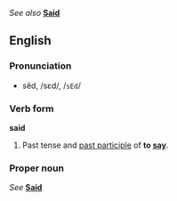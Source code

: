 ''See also'' '''[[Said]]'''

==English==
=== Pronunciation ===
*sĕd, /sεd/, /<tt>sEd</tt>/

===Verb form===
'''said'''

#Past tense and [[past participle]] of '''to [[say]]'''.

<!--Do not translate verb forms: put these into the conjugations of the verbs for each language.
=== Translations ===
*[[Dutch]]: [[zegde]], [[zegden]], [[zei]], [[zeiden]]
*[[Esperanto]]: [[diris]]
*[[German]]: [[sagte]], [[sagten]]
*[[Manchu]]: ([[sehe]]), ([[henduhe]])
*[[Persian]]: [[گُفت]] (goft) ''3.S''
*[[Portuguese]]: [[disse]], [[disseste]],[[dissémos]],[[disseram]]
*[[Spanish]]: [[dije]] ''1.S'', [[dijiste]] ''2.S'', [[dijo]] ''3.S'', [[dijimos]] ''1.P'', [[dijeis]] / [[dijeron]] ''2.P'', [[dijeron]] ''3.P''

=== Verb ===

'''said'''

# past participle of to [[say]]

==== Translations ====
*Dutch: [[gezegd]]
*Esperanto: [[dirita]], [[dirata]]
*French: [[dit]]
*German: [[gesagt]]
*Italian: [[detto]]
*Persian: [[گُفتِه]] (gofte)
*Portuguese: [[dito]]
*Spanish: [[dicho]]
-->

===Proper noun===
''See'' '''[[Said]]'''